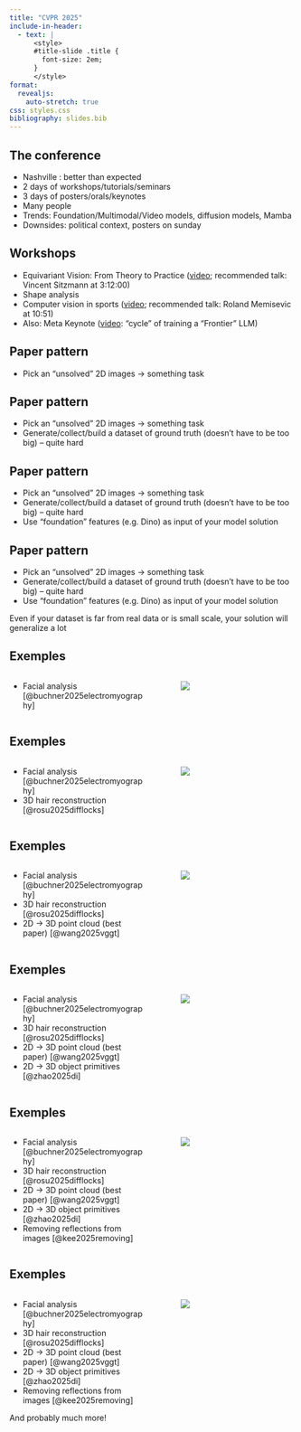 ```yaml
---
title: "CVPR 2025"
include-in-header:
  - text: |
      <style>
      #title-slide .title {
        font-size: 2em;
      }
      </style>
format:
  revealjs:
    auto-stretch: true
css: styles.css
bibliography: slides.bib
---
```


## The conference 

- Nashville : better than expected
- 2 days of workshops/tutorials/seminars
- 3 days of posters/orals/keynotes
- Many people
- Trends: Foundation/Multimodal/Video models, diffusion models, Mamba
- Downsides: political context, posters on sunday

## Workshops

- Equivariant Vision: From Theory to Practice ([video](https://www.youtube.com/watch?v=wME-8fEBb-w&t=11538s); recommended talk: Vincent Sitzmann at 3:12:00)
- Shape analysis
- Computer vision in sports ([video](https://www.youtube.com/watch?v=loVhCUW-xHk); recommended talk: Roland Memisevic at 10:51)
- Also: Meta Keynote ([video](https://youtu.be/NWf9-ccdm-g): "cycle" of training a "Frontier" LLM)

## Paper pattern

- Pick an "unsolved" 2D images -> something task

## Paper pattern

- Pick an "unsolved" 2D images -> something task
- Generate/collect/build a dataset of ground truth (doesn't have to be too big) -- quite hard

## Paper pattern

- Pick an "unsolved" 2D images -> something task
- Generate/collect/build a dataset of ground truth (doesn't have to be too big) -- quite hard
- Use "foundation" features (e.g. Dino) as input of your model solution

## Paper pattern

- Pick an "unsolved" 2D images -> something task
- Generate/collect/build a dataset of ground truth (doesn't have to be too big) -- quite hard
- Use "foundation" features (e.g. Dino) as input of your model solution

Even if your dataset is far from real data or is small scale, your solution will generalize a lot

## Exemples

::: columns
::: {.column width="50%"}

- Facial analysis [@buchner2025electromyography]
:::

::: {.column width="50%"}
![&nbsp; ](images/facial.png)
:::
:::

## Exemples

::: columns
::: {.column width="50%"}

- Facial analysis [@buchner2025electromyography]
- 3D hair reconstruction [@rosu2025difflocks]
:::

::: {.column width="50%"}
![&nbsp; ](images/hair.png)
:::
:::

## Exemples

::: columns
::: {.column width="50%"}

- Facial analysis [@buchner2025electromyography]
- 3D hair reconstruction [@rosu2025difflocks]
- 2D -> 3D point cloud (best paper) [@wang2025vggt]
:::

::: {.column width="50%"}
![&nbsp; ](images/vggt.png)
:::
:::

## Exemples

::: columns
::: {.column width="50%"}

- Facial analysis [@buchner2025electromyography]
- 3D hair reconstruction [@rosu2025difflocks]
- 2D -> 3D point cloud (best paper) [@wang2025vggt]
- 2D -> 3D object primitives [@zhao2025di]
:::

::: {.column width="50%"}
![&nbsp; ](images/prims.png)
:::
:::

## Exemples

::: columns
::: {.column width="50%"}

- Facial analysis [@buchner2025electromyography]
- 3D hair reconstruction [@rosu2025difflocks]
- 2D -> 3D point cloud (best paper) [@wang2025vggt]
- 2D -> 3D object primitives [@zhao2025di]
- Removing reflections from images [@kee2025removing]

:::

::: {.column width="50%"}
![&nbsp; ](images/reflections.png)
:::
:::

## Exemples

::: columns
::: {.column width="50%"}

- Facial analysis [@buchner2025electromyography]
- 3D hair reconstruction [@rosu2025difflocks]
- 2D -> 3D point cloud (best paper) [@wang2025vggt]
- 2D -> 3D object primitives [@zhao2025di]
- Removing reflections from images [@kee2025removing]


And probably much more!
:::

::: {.column width="50%"}
![&nbsp; ](images/reflections.png)
:::
:::